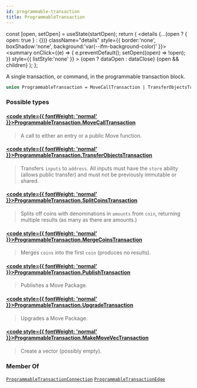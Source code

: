 ```yaml
---
id: programmable-transaction
title: ProgrammableTransaction
---
```









  const [open, setOpen] = useState(startOpen);
  return (
    <details {...(open ? { open: true } : {})} className="details" style={{ border:'none', boxShadow:'none', background:'var(--ifm-background-color)' }}>
      <summary
        onClick={(e) => {
          e.preventDefault();
          setOpen((open) => !open);
        }}
        style={{ listStyle:'none' }}
      >
      {open ? dataOpen : dataClose}
      </summary>
      {open && children}
    </details>
  );
};








A single transaction, or command, in the programmable transaction block.


```graphql
union ProgrammableTransaction = MoveCallTransaction | TransferObjectsTransaction | SplitCoinsTransaction | MergeCoinsTransaction | PublishTransaction | UpgradeTransaction | MakeMoveVecTransaction
```




### Possible types

#### [<code style={{ fontWeight: 'normal' }}>ProgrammableTransaction.<b>MoveCallTransaction</b></code>](/references/iota-api/iota-graphql/reference/types/objects/move-call-transaction) <Badge class="badge badge--secondary" text="object"/> 
> 
> 
> A call to either an entry or a public Move function.
> 

#### [<code style={{ fontWeight: 'normal' }}>ProgrammableTransaction.<b>TransferObjectsTransaction</b></code>](/references/iota-api/iota-graphql/reference/types/objects/transfer-objects-transaction) <Badge class="badge badge--secondary" text="object"/> 
> 
> 
> Transfers `inputs` to `address`. All inputs must have the `store` ability
> (allows public transfer) and must not be previously immutable or shared.
> 

#### [<code style={{ fontWeight: 'normal' }}>ProgrammableTransaction.<b>SplitCoinsTransaction</b></code>](/references/iota-api/iota-graphql/reference/types/objects/split-coins-transaction) <Badge class="badge badge--secondary" text="object"/> 
> 
> 
> Splits off coins with denominations in `amounts` from `coin`, returning
> multiple results (as many as there are amounts.)
> 

#### [<code style={{ fontWeight: 'normal' }}>ProgrammableTransaction.<b>MergeCoinsTransaction</b></code>](/references/iota-api/iota-graphql/reference/types/objects/merge-coins-transaction) <Badge class="badge badge--secondary" text="object"/> 
> 
> 
> Merges `coins` into the first `coin` (produces no results).
> 

#### [<code style={{ fontWeight: 'normal' }}>ProgrammableTransaction.<b>PublishTransaction</b></code>](/references/iota-api/iota-graphql/reference/types/objects/publish-transaction) <Badge class="badge badge--secondary" text="object"/> 
> 
> 
> Publishes a Move Package.
> 

#### [<code style={{ fontWeight: 'normal' }}>ProgrammableTransaction.<b>UpgradeTransaction</b></code>](/references/iota-api/iota-graphql/reference/types/objects/upgrade-transaction) <Badge class="badge badge--secondary" text="object"/> 
> 
> 
> Upgrades a Move Package.
> 

#### [<code style={{ fontWeight: 'normal' }}>ProgrammableTransaction.<b>MakeMoveVecTransaction</b></code>](/references/iota-api/iota-graphql/reference/types/objects/make-move-vec-transaction) <Badge class="badge badge--secondary" text="object"/> 
> 
> 
> Create a vector (possibly empty).
> 





### Member Of

[`ProgrammableTransactionConnection`](/references/iota-api/iota-graphql/reference/types/objects/programmable-transaction-connection)  <Badge class="badge badge--secondary" text="object"/><Bullet />[`ProgrammableTransactionEdge`](/references/iota-api/iota-graphql/reference/types/objects/programmable-transaction-edge)  <Badge class="badge badge--secondary" text="object"/>

